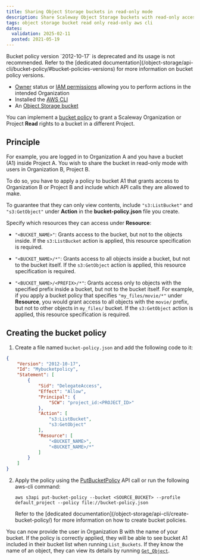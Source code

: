 ```yaml
---
title: Sharing Object Storage buckets in read-only mode
description: Share Scaleway Object Storage buckets with read-only access using the AWS CLI.
tags: object storage bucket read only read-only aws cli
dates:
  validation: 2025-02-11
  posted: 2021-05-19
---
```



<Message type="important">
  Bucket policy version `2012-10-17` is deprecated and its usage is not recommended. Refer to the [dedicated documentation](/object-storage/api-cli/bucket-policy/#bucket-policies-versions) for more information on bucket policy versions.
</Message>

<Requirements />

- [Owner](/iam/concepts/#owner) status or [IAM permissions](/iam/concepts/#permission) allowing you to perform actions in the intended Organization
- Installed the [AWS CLI](/object-storage/api-cli/object-storage-aws-cli/)
- An [Object Storage bucket](/object-storage/how-to/create-a-bucket/)

You can implement a [bucket policy](/object-storage/api-cli/bucket-policy/) to grant a Scaleway Organization or Project **Read** rights to a bucket in a different Project.

## Principle

For example, you are logged in to Organization A and you have a bucket (A1) inside Project A. You wish to share the bucket in read-only mode with users in Organization B, Project B.

To do so, you have to apply a policy to bucket A1 that grants access to Organization B or Project B and include which API calls they are allowed to make.

To guarantee that they can only view contents, include `"s3:ListBucket"` and `"s3:GetObject"` under **Action** in the **bucket-policy.json** file you create.

Specify which resources they can access under **Resource**:

- `"<BUCKET_NAME>"`: Grants access to the bucket, but not to the objects inside. If the `s3:ListBucket` action is applied, this resource specification is required.

- `"<BUCKET_NAME>/*"`: Grants access to all objects inside a bucket, but not to the bucket itself. If the `s3:GetObject` action is applied, this resource specification is required.

- `"<BUCKET_NAME>/<PREFIX>/*"`: Grants access only to objects with the specified prefix inside a bucket, but not to the bucket itself. For example, if you apply a bucket policy that specifies `"my_files/movie/*"` under **Resource**, you would grant access to all objects with the `movie/` prefix, but not to other objects in `my_files/` bucket. If the `s3:GetObject` action is applied, this resource specification is required.

## Creating the bucket policy

1. Create a file named `bucket-policy.json` and add the following code to it:

```json
{
    "Version": "2012-10-17",
    "Id": "Mybucketpolicy",
    "Statement": [
        {
            "Sid": "DelegateAccess",
            "Effect": "Allow",
            "Principal": {
                "SCW": "project_id:<PROJECT_ID>"
            },
            "Action": [
                "s3:ListBucket",
                "s3:GetObject"
            ],
            "Resource": [
                "<BUCKET_NAME>",
                "<BUCKET_NAME>/*"
            ]
        }
    ]
}
```

2. Apply the policy using the [PutBucketPolicy](/object-storage/api-cli/bucket-operations/#putbucketpolicy) API call or run the following aws-cli command:

    ```
    aws s3api put-bucket-policy --bucket <SOURCE_BUCKET> --profile default_project --policy file://bucket-policy.json
    ```
    <Message type="note">
    Refer to the [dedicated documentation](/object-storage/api-cli/create-bucket-policy/) for more information on how to create bucket policies.
    </Message>

You can now provide the user in Organization B with the name of your bucket. If the policy is correctly applied, they will be able to see bucket A1 included in their bucket list when running `List_Buckets`. If they know the name of an object, they can view its details by running [`Get_Object`](/object-storage/api-cli/object-operations/#getobject).